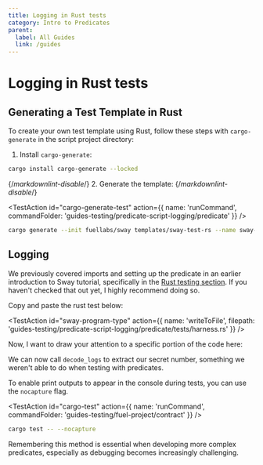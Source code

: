 ```yaml
---
title: Logging in Rust tests
category: Intro to Predicates
parent:
  label: All Guides
  link: /guides
---
```


# Logging in Rust tests

## Generating a Test Template in Rust

To create your own test template using Rust, follow these steps with `cargo-generate` in the script project directory:

1. Install `cargo-generate`:

```bash
cargo install cargo-generate --locked
```

{/*markdownlint-disable*/}
2. Generate the template:
{/*markdownlint-disable*/}

<TestAction
id="cargo-generate-test"
action={{
  name: 'runCommand',
  commandFolder: 'guides-testing/predicate-script-logging/predicate'
}}
/>

```bash
cargo generate --init fuellabs/sway templates/sway-test-rs --name sway-store
```

## Logging

We previously covered imports and setting up the predicate in an earlier introduction to Sway tutorial, specifically in the [Rust testing section](https://docs.fuel.network/guides/intro-to-sway/rust-sdk/). If you haven't checked that out yet, I highly recommend doing so.

Copy and paste the rust test below:

<TestAction
id="sway-program-type"
action={{
  name: 'writeToFile',
  filepath: 'guides-testing/predicate-script-logging/predicate/tests/harness.rs'
}}
/>

<CodeImport
  file="../../examples/intro-to-predicates/script-test-example/tests/harness.rs"
  comment="all"
  commentType="//"
  lang="sway"
/>

Now, I want to draw your attention to a specific portion of the code here:

<CodeImport
  file="../../examples/intro-to-predicates/script-test-example/tests/harness.rs"
  comment="logs"
  commentType="//"
  lang="sway"
/>

We can now call `decode_logs` to extract our secret number, something we weren't able to do when testing with predicates.

To enable print outputs to appear in the console during tests, you can use the `nocapture` flag.

<TestAction
id="cargo-test"
action={{
  name: 'runCommand',
  commandFolder: 'guides-testing/fuel-project/contract'
}}
/>

```sh
cargo test -- --nocapture
```

Remembering this method is essential when developing more complex predicates, especially as debugging becomes increasingly challenging.
